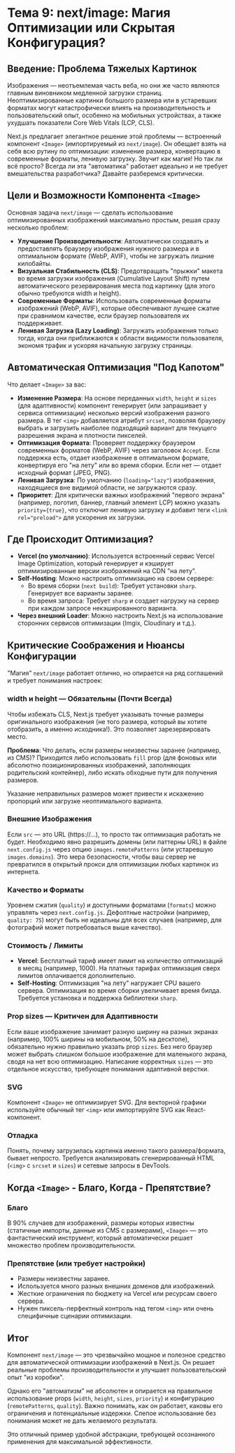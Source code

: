 # Тема 9: next/image: Магия Оптимизации или Скрытая Конфигурация?

## Введение: Проблема Тяжелых Картинок

Изображения — неотъемлемая часть веба, но они же часто являются главным виновником медленной загрузки страниц. Неоптимизированные картинки большого размера или в устаревших форматах могут катастрофически влиять на производительность и пользовательский опыт, особенно на мобильных устройствах, а также ухудшать показатели Core Web Vitals (LCP, CLS).

Next.js предлагает элегантное решение этой проблемы — встроенный компонент `<Image>` (импортируемый из `next/image`). Он обещает взять на себя всю рутину по оптимизации: изменение размера, конвертацию в современные форматы, ленивую загрузку. Звучит как магия! Но так ли всё просто? Всегда ли эта "автоматика" работает идеально и не требует вмешательства разработчика? Давайте разберемся критически.

## Цели и Возможности Компонента `<Image>`

Основная задача `next/image` — сделать использование оптимизированных изображений максимально простым, решая сразу несколько проблем:

- **Улучшение Производительности**: Автоматически создавать и предоставлять браузеру изображения нужного размера и в оптимальном формате (WebP, AVIF), чтобы не загружать лишние килобайты.
- **Визуальная Стабильность (CLS)**: Предотвращать "прыжки" макета во время загрузки изображения (Cumulative Layout Shift) путем автоматического резервирования места под картинку (для этого обычно требуются width и height).
- **Современные Форматы**: Использовать современные форматы изображений (WebP, AVIF), которые обеспечивают лучшее сжатие при сравнимом качестве, если браузер пользователя их поддерживает.
- **Ленивая Загрузка (Lazy Loading)**: Загружать изображения только тогда, когда они приближаются к области видимости пользователя, экономя трафик и ускоряя начальную загрузку страницы.

## Автоматическая Оптимизация "Под Капотом"

Что делает `<Image>` за вас:

- **Изменение Размера**: На основе переданных `width`, `height` и `sizes` (для адаптивности) компонент генерирует (или запрашивает у сервиса оптимизации) несколько версий изображения разного размера. В тег `<img>` добавляется атрибут `srcset`, позволяя браузеру выбрать и загрузить наиболее подходящий вариант для текущего разрешения экрана и плотности пикселей.
- **Оптимизация Формата**: Проверяет поддержку браузером современных форматов (WebP, AVIF) через заголовок `Accept`. Если поддержка есть, отдает изображение в оптимальном формате, конвертируя его "на лету" или во время сборки. Если нет — отдает исходный формат (JPEG, PNG).
- **Ленивая Загрузка**: По умолчанию (`loading="lazy"`) изображения, находящиеся вне видимой области, не загружаются сразу.
- **Приоритет**: Для критически важных изображений "первого экрана" (например, логотип, баннер, главный элемент LCP) можно указать `priority={true}`, что отключит ленивую загрузку и добавит теги `<link rel="preload">` для ускорения их загрузки.

## Где Происходит Оптимизация?

- **Vercel (по умолчанию)**: Используется встроенный сервис Vercel Image Optimization, который генерирует и кэширует оптимизированные версии изображений на CDN "на лету".
- **Self-Hosting**: Можно настроить оптимизацию на своем сервере:
  - Во время сборки (`next build`): Требует установки `sharp`. Генерирует все варианты заранее.
  - Во время запроса: Требует `sharp` и создает нагрузку на сервер при каждом запросе некэшированного варианта.
- **Через внешний Loader**: Можно настроить Next.js на использование сторонних сервисов оптимизации (Imgix, Cloudinary и т.д.).

## Критические Соображения и Нюансы Конфигурации

"Магия" `next/image` работает отлично, но опирается на ряд соглашений и требует понимания настроек:

### width и height — Обязательны (Почти Всегда)

Чтобы избежать CLS, Next.js требует указывать точные размеры оригинального изображения (не того размера, который вы хотите отобразить, а именно исходника!). Это позволяет зарезервировать место.

**Проблема**: Что делать, если размеры неизвестны заранее (например, из CMS)? Приходится либо использовать `fill` prop (для фоновых или абсолютно позиционированных изображений, заполняющих родительский контейнер), либо искать обходные пути для получения размеров.

Указание неправильных размеров может привести к искажению пропорций или загрузке неоптимального варианта.

### Внешние Изображения

Если `src` — это URL (https://...), то просто так оптимизация работать не будет. Необходимо явно разрешить домены (или паттерны URL) в файле `next.config.js` через опцию `images.remotePatterns` (или устаревшую `images.domains`). Это мера безопасности, чтобы ваш сервер не превратился в открытый прокси для оптимизации любых картинок из интернета.

### Качество и Форматы

Уровнем сжатия (`quality`) и доступными форматами (`formats`) можно управлять через `next.config.js`. Дефолтные настройки (например, `quality: 75`) могут быть не идеальны для всех случаев (например, для фотографий может потребоваться выше качество).

### Стоимость / Лимиты

- **Vercel**: Бесплатный тариф имеет лимит на количество оптимизаций в месяц (например, 1000). На платных тарифах оптимизация сверх лимитов оплачивается дополнительно.
- **Self-Hosting**: Оптимизация "на лету" нагружает CPU вашего сервера. Оптимизация во время сборки увеличивает время билда. Требуется установка и поддержка библиотеки `sharp`.

### Prop sizes — Критичен для Адаптивности

Если ваше изображение занимает разную ширину на разных экранах (например, 100% ширины на мобильном, 50% на десктопе), обязательно нужно правильно указать prop `sizes`. Без него браузер может выбрать слишком большое изображение для маленького экрана, сводя на нет всю оптимизацию. Написание корректных `sizes` — это отдельное искусство, требующее понимания адаптивной верстки.

### SVG

Компонент `<Image>` не оптимизирует SVG. Для векторной графики используйте обычный тег `<img>` или импортируйте SVG как React-компонент.

### Отладка

Понять, почему загрузилась картинка именно такого размера/формата, бывает непросто. Требуется анализировать сгенерированный HTML (`<img>` с `srcset` и `sizes`) и сетевые запросы в DevTools.

## Когда `<Image>` - Благо, Когда - Препятствие?

### Благо
В 90% случаев для изображений, размеры которых известны (статичные импорты, данные из CMS с размерами), `<Image>` — это фантастический инструмент, который автоматически решает множество проблем производительности.

### Препятствие (или требует настройки)
- Размеры неизвестны заранее.
- Используется много разных внешних доменов для изображений.
- Жесткие ограничения по бюджету на Vercel или ресурсам своего сервера.
- Нужен пиксель-перфектный контроль над тегом `<img>` или очень специфичные сценарии оптимизации.

## Итог

Компонент `next/image` — это чрезвычайно мощное и полезное средство для автоматической оптимизации изображений в Next.js. Он решает реальные проблемы производительности и улучшает пользовательский опыт "из коробки".

Однако его "автоматизм" не абсолютен и опирается на правильное использование props (`width`, `height`, `sizes`, `priority`) и конфигурацию (`remotePatterns`, `quality`). Важно понимать, как он работает, каковы его ограничения и потенциальные издержки. Слепое использование без понимания может не дать желаемого результата.

Это отличный пример удобной абстракции, требующей осознанного применения для максимальной эффективности.
